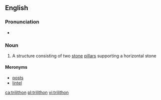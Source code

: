 ==English==
{{wikipedia}}

===Pronunciation===
* {{IPA|/ˈtraɪ.lɪ.θɔn/|lang=en}}

===Noun===
{{en-noun|s|trilitha}}

# A structure consisting of two [[stone]] [[pillar]]s supporting a horizontal stone

====Meronyms====
* [[post]]s
* [[lintel]]

[[ca:trilithon]]
[[pl:trilithon]]
[[vi:trilithon]]